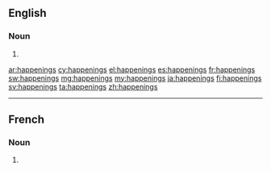==English==

===Noun===
{{head|en|noun plural form}}

# {{plural of|happening|lang=en}}

[[ar:happenings]]
[[cy:happenings]]
[[el:happenings]]
[[es:happenings]]
[[fr:happenings]]
[[sw:happenings]]
[[mg:happenings]]
[[my:happenings]]
[[ja:happenings]]
[[fi:happenings]]
[[sv:happenings]]
[[ta:happenings]]
[[zh:happenings]]

----

==French==

===Noun===
{{head|fr|noun plural form|g=m}}

# {{plural of|happening|lang=fr}}
{{rfc-auto}}